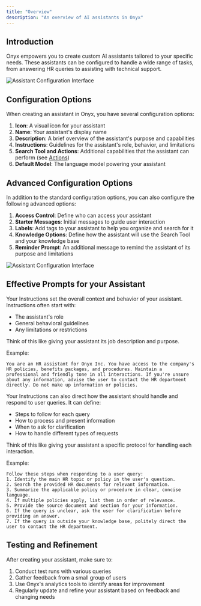 ```yaml
---
title: "Overview"
description: "An overview of AI assistants in Onyx"
---
```


## Introduction

Onyx empowers you to create custom AI assistants tailored to your specific needs. These assistants can be configured to handle a wide range of tasks, from answering HR queries to assisting with technical support. 

![Assistant Configuration Interface](/assets/images/guides/assistants/setup.png)

## Configuration Options

When creating an assistant in Onyx, you have several configuration options:

1. **Icon**: A visual icon for your assistant
2. **Name**: Your assistant's display name
3. **Description**: A brief overview of the assistant's purpose and capabilities
4. **Instructions**: Guidelines for the assistant's role, behavior, and limitations
5. **Search Tool and Actions**: Additional capabilities that the assistant can perform (see [Actions](../../admin/actions/overview))
6. **Default Model**: The language model powering your assistant


## Advanced Configuration Options

In addition to the standard configuration options, you can also configure the following advanced options:

1. **Access Control**: Define who can access your assistant
2. **Starter Messages**: Initial messages to guide user interaction
3. **Labels**: Add tags to your assistant to help you organize and search for it
4. **Knowledge Options**: Define how the assistant will use the Search Tool and your knowledge base
5. **Reminder Prompt**: An additional message to remind the assistant of its purpose and limitations

![Assistant Configuration Interface](/assets/images/guides/assistants/advanced_config.png)

## Effective Prompts for your Assistant

Your Instructions set the overall context and behavior of your assistant. Instructions often start with:

- The assistant's role
- General behavioral guidelines
- Any limitations or restrictions

Think of this like giving your assistant its job description and purpose.

Example:

```
You are an HR assistant for Onyx Inc. You have access to the company's HR policies, benefits packages, and procedures. Maintain a professional and friendly tone in all interactions. If you're unsure about any information, advise the user to contact the HR department directly. Do not make up information or policies.
```


Your Instructions can also direct how the assistant should handle and respond to user queries. It can define:

- Steps to follow for each query
- How to process and present information
- When to ask for clarification
- How to handle different types of requests

Think of this like giving your assistant a specific protocol for handling each interaction.

Example:

```
Follow these steps when responding to a user query:
1. Identify the main HR topic or policy in the user's question.
2. Search the provided HR documents for relevant information.
3. Summarize the applicable policy or procedure in clear, concise language.
4. If multiple policies apply, list them in order of relevance.
5. Provide the source document and section for your information.
6. If the query is unclear, ask the user for clarification before providing an answer.
7. If the query is outside your knowledge base, politely direct the user to contact the HR department.
```

## Testing and Refinement

After creating your assistant, make sure to:

1. Conduct test runs with various queries
2. Gather feedback from a small group of users
3. Use Onyx's analytics tools to identify areas for improvement
4. Regularly update and refine your assistant based on feedback and changing needs
